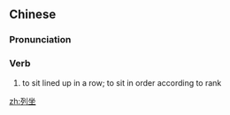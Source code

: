 ==Chinese==
{{zh-forms}}

===Pronunciation===
{{zh-pron
|m=lièzuò
|cat=v
}}

===Verb===
{{zh-verb}}

# {{lb|zh|literary}} to sit lined up in a row; to sit in order according to rank

[[zh:列坐]]
